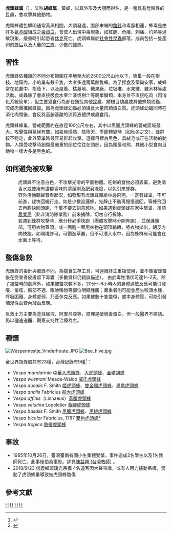 {{Automatic Taxobox
| taxon = Vespa
| image = Oosterse hoornaar Vespa orientalis (1).jpg
| image_caption = [[东方虎头蜂|东方虎头蜂]] ''Vespa orientalis''
| authority = [[卡尔·林奈|Linnaeus]], 1758
| subdivision_ranks = [[物种|物种]]
| subdivision = 见本文
}}
'''虎頭蜂属'''（''{{lang|la|Vespa}}''），又称'''胡蜂属'''，黃蜂，以其外形及大顎而得名，是一種具有危險性的昆蟲，會攻擊其他動物。

虎頭蜂體色鮮明通常黃黑相間，大顎發達，腹部末端的[[螫針|螫針]]和毒腺相連，蜂毒是由許多[[氨基酸|氨基酸]]組成之[[毒蛋白|毒蛋白]]，會使人出現中毒現象，如紅腫、奇癢、刺痛、灼熱等過敏現象，嚴重時引起患者[[休克|休克]]死亡。虎頭蜂屬於[[真社會性|社會性昆蟲]]部落，成員包括一隻產卵的[[蜂后|蜂后]]以及大量的[[工蜂|工蜂]]、少數的雄蜂。

== 習性 ==
虎頭蜂依種類的不同分布範圍在平地至大約2500公尺山地以下，築巢一般在樹枝、地窟內。小的巢有數千隻，大者多達兩萬餘隻蜂。為了採食及築巢安家，成蜂常在花叢中、樹蔭下，以及屋簷、枯墓地、糖果廠，垃圾堆、水果攤、雜木林等處活動。成蟲除了會直接吸食水果汁液或樹汁等簡單醣類，本身並不直接吃肉（因消化系統簡單），但主要覓食行為都在捕捉其他昆蟲、鱗翅目幼蟲或其他蜂類幼蟲，咬成肉團攜回蜂巢。因為虎頭蜂幼蟲必須攝食大量肉類蛋白質。虎頭蜂幼蟲同時在消化肉類後，會反芻高胺基酸的流質液體供成蟲食用。

虎頭蜂蜂巢，警戒範圍約在直徑100公尺左右，其中以黑腹虎頭蜂的警戒區域最大。攻擊性與氣候有關，如氣候燥熱、陰雨天、季節轉變時（如秋冬之交），蜂群較不穩定，此外築巢時最容易群起攻擊，選擇目標為黑色、具絨毛或正在活動的動物。人類受攻擊時創傷最嚴重的部位往往在頭部，因為頭髮和熊、其他小型食肉目動物一樣大多是黑色的。

== 如何避免被攻擊 ==
:虎頭蜂不注意白色，不攻擊光滑的平面物體。吃剩的食物必須丟棄，避免噴香水或使用有濃郁香味的清潔劑及[[肥皂|肥皂]]洗臉，以免引來蜂群。
:
:野外活動聽聲音看狀況，如發現有虎頭蜂圍繞林邊飛翔，一定有蜂巢，不可前進，趕快回繞行走。如是少數巡邏蜂，先靜止不動再慢慢退回，等蜂飛回去再趕快回頭跑，千萬不要去刻意惹牠。如果遇到虎頭蜂在家中築巢，須請[[農業局|農業局]]（此非消防隊業務）前來摘除，切勿自行拆除。
:
:若遇到蜂群攻擊時，應分秒必爭快跑（團體攻擊時分開奔跑），並保護頭部，可用衣物蓋頭，或一面跑一面用衣物在頭頂輪轉，將衣物拋出，朝反方向快跑。如環境許可，可鑽進草叢，但不可潛入水中，因為蜂群有可能會在水面上等待。

== 螫傷急救 ==
虎頭蜂的毒針與蜜蜂不同，為獵食生存工具，可連續終生重複使用，並不像蜜蜂螫後在受害者皮膚留下毒囊（多數資料仍錯誤描述）。
由於毒性潛伏可達1～2天，除了被螫時的劇痛外，如果被螫次數不多，20分～6小時內的身體過敏反應可能引發癢、暈眩、胸部不適、眼瞼嘴唇等部位明顯腫脹；嚴重者則可能會產生喉頭水腫、呼吸困難、身體虛弱、乃至休克反應。如果被數十隻螫傷，或本身體質，可能引發瀰漫性血管內凝血反應。

急救土方主要為塗抹尿液、阿摩尼亞等，原理是破壞毒蛋白。但一般醫界不建議。仍以儘速送醫、觀察支持性治療為主。

== 種類 ==
[[File:Wespennestje_Vinderhoute.JPG|thumb]]
[[File:Bee_hive.jpg|left]]

全世界胡蜂屬共有23種，台灣記錄有9種<ref>{{cite news |language = zh-tw |author =  |coauthors =  |url = http://www.ettoday.net/news/20160524/704055.htm |title = 怕被螫就看過來！　台灣新紀錄種「雙色虎頭蜂」長這樣 |publisher = 東森新聞雲 |pages =  |date = 2016-05-24 |accessdate = 2016-05-31 |archive-date = 2017-03-05 |archive-url = https://web.archive.org/web/20170305003637/http://www.ettoday.net/news/20160524/704055.htm |dead-url = no }}</ref>：
*''Vespa mandarinia'' [[中華大虎頭蜂|中華大虎頭蜂]]、[[大虎頭蜂|大虎頭蜂]]、[[金環胡蜂|金環胡蜂]]
*''Vespa wilemani'' Meade-Waldo [[威氏虎頭蜂|威氏虎頭蜂]]
*''Vespa ducalis'' F. Smith [[姬虎頭蜂|姬虎頭蜂]]、[[雙金環虎頭蜂|雙金環虎頭蜂]]、[[黑尾虎頭蜂|黑尾虎頭蜂]]
*''Vespa analis'' Fabricius [[擬大虎頭蜂|擬大虎頭蜂]]
*''Vespa affinis''（Linnaeus）[[黃腰虎頭蜂|黃腰虎頭蜂]]
*''Vespa velutina'' Lepeletier [[黃腳虎頭蜂|黃腳虎頭蜂]]
*''Vespa basalis'' F. Smith [[黑腹虎頭蜂|黑腹虎頭蜂]]、[[黑絨虎頭蜂|黑絨虎頭蜂]]
*''Vespa bicolor'' Fabricius, 1787 [[雙色虎頭蜂|雙色虎頭蜂]]<ref>{{Cite web |url = http://taibif.tw/zh/namecode/429043 |title = Vespa bicolor Fabricius, 1787 雙色虎頭蜂 |author = 中央研究院生物多樣性研究中心 |date =  |publisher = 台灣生物多樣性資訊入口網 |language = zh-tw |accessdate = 2016-05-30 |quote = 該種是近幾年才發現的新記錄種，目前僅知分布[[台中縣|台中縣]]及[[苗栗縣|苗栗縣]]低山地區，常出現於農墾區以及蜂場附近。 |archive-url = https://web.archive.org/web/20160924222848/http://taibif.tw/zh/namecode/429043 |archive-date = 2016-09-24 |dead-url = yes }}</ref>
*''Vespa tropica'' [[熱帶虎頭蜂|熱帶虎頭蜂]]

== 事故 ==
*1985年10月26日，臺灣臺南有國小生集體受螫，事件造成2名學生以及1名教師死亡。此事後拍為電影。詳見[[陳益興_(台灣教師)|陳益興 (台灣教師)]] 。
*2018/9/23 信義鄉琉璃光吊橋 4名遊客因大聲喧譁，或有人用力搖動吊橋，驚動了虎頭蜂巢導致被虎頭蜂螫傷

== 參考文獻 ==
{{reflist}}
{{taxonbar}}
[[Category:_1758年描述的昆虫|H]]
[[Category:胡蜂屬|H]]
[[Category:可食用昆蟲|H]]
[[Category:_卡尔·林奈命名的生物分类|H]]